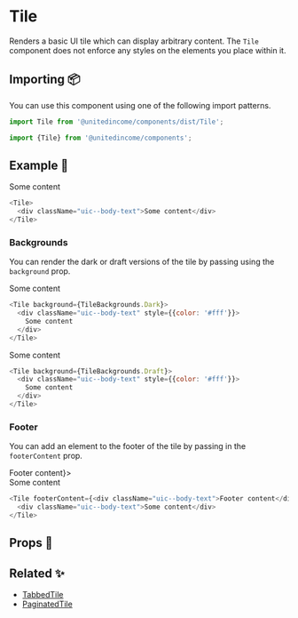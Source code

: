 
# Tile

Renders a basic UI tile which can display arbitrary content. The `Tile` component does not enforce any styles on the elements you place within it.

## Importing 📦

You can use this component using one of the following import patterns.

```javascript
import Tile from '@unitedincome/components/dist/Tile';
```

```javascript
import {Tile} from '@unitedincome/components';
```

## Example 🚀

<Preview>
  <Tile>
    <div className="uic--body-text">Some content</div>
  </Tile>
</Preview>

```javascript
<Tile>
  <div className="uic--body-text">Some content</div>
</Tile>
```

### Backgrounds

You can render the dark or draft versions of the tile by passing using the `background` prop.

<Preview>
  <Tile background={TileBackgrounds.Dark}>
    <div className="uic--body-text" style={{color: '#fff'}}>
      Some content
    </div>
  </Tile>
</Preview>

```javascript
<Tile background={TileBackgrounds.Dark}>
  <div className="uic--body-text" style={{color: '#fff'}}>
    Some content
  </div>
</Tile>
```

<Preview>
  <Tile background={TileBackgrounds.Draft}>
    <div className="uic--body-text" style={{color: '#fff'}}>
      Some content
    </div>
  </Tile>
</Preview>

```javascript
<Tile background={TileBackgrounds.Draft}>
  <div className="uic--body-text" style={{color: '#fff'}}>
    Some content
  </div>
</Tile>
```

### Footer

You can add an element to the footer of the tile by passing in the `footerContent` prop.

<Preview>
  <Tile footerContent={<div className="uic--body-text">Footer content</div>}>
    <div className="uic--body-text">Some content</div>
  </Tile>
</Preview>

```javascript
<Tile footerContent={<div className="uic--body-text">Footer content</div>}>
  <div className="uic--body-text">Some content</div>
</Tile>
```

## Props 🔧

<Props of={Tile} />

## Related ✨

- [TabbedTile](/?path=/docs/molecules-tabbedtile--default)
- [PaginatedTile](/?path=/docs/molecules-paginatedtile--default)
